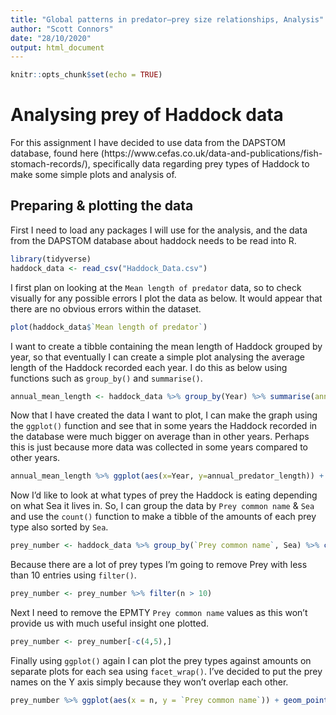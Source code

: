```yaml
---
title: "Global patterns in predator—prey size relationships, Analysis"
author: "Scott Connors"
date: "28/10/2020"
output: html_document
---
```




```r
knitr::opts_chunk$set(echo = TRUE)
```

# Analysing prey of Haddock data

For this assignment I have decided to use data from the DAPSTOM database, found here (https://www.cefas.co.uk/data-and-publications/fish-stomach-records/), specifically data regarding prey types of Haddock to make some simple plots and analysis of.

## Preparing & plotting the data

First I need to load any packages I will use for the analysis, and the data from the DAPSTOM database about haddock needs to be read into R.

```r
library(tidyverse)
haddock_data <- read_csv("Haddock_Data.csv")
```

I first plan on looking at the `Mean length of predator` data, so to check visually for any possible errors I plot the data as below. It would appear that there are no obvious errors within the dataset. 

```r
plot(haddock_data$`Mean length of predator`)
```

I want to create a tibble containing the mean length of Haddock grouped by year, so that eventually I can create a simple plot analysing the average length of the Haddock recorded each year. I do this as below using functions such as `group_by()` and `summarise()`. 

```r
annual_mean_length <- haddock_data %>% group_by(Year) %>% summarise(annual_predator_length = mean(`Mean length of predator`))
```

Now that I have created the data I want to plot, I can make the graph using the `ggplot()` function and see that in some years the Haddock recorded in the database were much bigger on average than in other years. Perhaps this is just because more data was collected in some years compared to other years. 

```r
annual_mean_length %>% ggplot(aes(x=Year, y=annual_predator_length)) + geom_point() + geom_line() + ylab("Annual Mean Length [cm]")
```

Now I'd like to look at what types of prey the Haddock is eating depending on what Sea it lives in. So, I can group the data by `Prey common name` & `Sea` and use the `count()` function to make a tibble of the amounts of each prey type also sorted by `Sea`.

```r
prey_number <- haddock_data %>% group_by(`Prey common name`, Sea) %>% count()
```

Because there are a lot of prey types I'm going to remove Prey with less than 10 entries using `filter()`. 

```r
prey_number <- prey_number %>% filter(n > 10)
```

Next I need to remove the EPMTY `Prey common name` values as this won't provide us with much useful insight one plotted.

```r
prey_number <- prey_number[-c(4,5),]
```

Finally using `ggplot()` again I can plot the prey types against amounts on separate plots for each sea using `facet_wrap()`. I've decided to put the prey names on the Y axis simply because they won't overlap each other.

```r
prey_number %>% ggplot(aes(x = n, y = `Prey common name`)) + geom_point() + geom_line() + facet_wrap(~Sea)
```